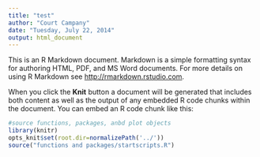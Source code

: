 ```yaml
---
title: "test"
author: "Court Campany"
date: "Tuesday, July 22, 2014"
output: html_document
---
```


This is an R Markdown document. Markdown is a simple formatting syntax for authoring HTML, PDF, and MS Word documents. For more details on using R Markdown see <http://rmarkdown.rstudio.com>.

When you click the **Knit** button a document will be generated that includes both content as well as the output of any embedded R code chunks within the document. You can embed an R code chunk like this:

```r
#source functions, packages, anbd plot objects
library(knitr)
opts_knit$set(root.dir=normalizePath('../'))
source("functions and packages/startscripts.R")

```
